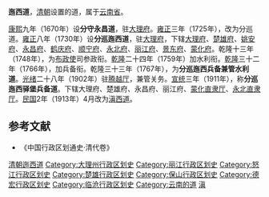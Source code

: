 '''迤西道'''，[[清朝|清朝]]设置的道，属于[[云南省_(清)|云南省]]。

[[康熙|康熙]]九年（1670年）设'''分守永昌道'''，驻[[大理府|大理府]]。[[雍正|雍正]]三年（1725年），改为分巡道。[[雍正|雍正]]八年（1730年）设'''分巡迤西道'''，驻[[大理府|大理府]]，下辖[[大理府|大理府]]、[[楚雄府|楚雄府]]、[[姚安府|姚安府]]、[[永昌府|永昌府]]、[[鹤庆府|鹤庆府]]、[[顺宁府|顺宁府]]、[[永北府|永北府]]、[[丽江府|丽江府]]、[[景东府|景东府]]、[[蒙化府|蒙化府]]。乾隆十三年（1748年），为[[布政使|布政使]]司参政衔。[[乾隆|乾隆]]二十四年（1759年）加水利衔。[[乾隆|乾隆]]三十二年（1766年），加兵备衔。乾隆三十三年（1767年），为'''分巡迤西兵备兼管水利道'''。[[光绪|光绪]]二十八年（1902年）驻[[腾越厅|腾越厅]]，兼管关务。[[宣统|宣统]]三年（1911年），称'''分巡迤西驿堡兵备道'''。下辖大理府、楚雄府、永昌府、丽江府、[[蒙化直隶厅|蒙化直隶厅]]、[[永北廳|永北直隶厅]]。[[中華民國|民国]]2年（1913年）4月改为[[滇西道|滇西道]]。

==参考文献==
*《中国行政区划通史·清代卷》

{{清朝巡守道|nocat}}
{{清朝云南省行政區劃|nocat}}
{{云南省历史二级政区|nocat}}
[[Category:清朝迤西道|]]
[[Category:大理州行政区划史|Category:大理州行政区划史]]
[[Category:丽江行政区划史|Category:丽江行政区划史]]
[[Category:怒江行政区划史|Category:怒江行政区划史]]
[[Category:楚雄行政区划史|Category:楚雄行政区划史]]
[[Category:保山行政区划史|Category:保山行政区划史]]
[[Category:德宏行政区划史|Category:德宏行政区划史]]
[[Category:临沧行政区划史|Category:临沧行政区划史]]
[[Category:云南的道|Category:云南的道]]
[[Category:清朝的道|滇]]